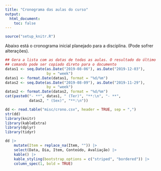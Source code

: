 ```yaml
---
title: "Cronograma das aulas do curso"
output:
  html_document:
    toc: false
---
```


```r
source("setup_knitr.R")
```

Abaixo está o cronograma inicial planejado para a disciplina. (Pode
sofrer alterações).

```r
## Gera a lista com as datas de todas as aulas. O resultado do último
## comando pode ser copiado direto para o documento
datas1 <- seq.Date(as.Date("2019-08-06"), as.Date("2019-12-03"),
                   by = "week")
datas1 <- format.Date(datas1, format = "%d/%m")
datas2 <- seq.Date(as.Date("2019-08-09"), as.Date("2019-11-29"),
                   by = "week")
datas2 <- format.Date(datas2, format = "%d/%m")
cat(paste0("- **", datas1, " (Ter)", "**:\n", "- **",
           datas2, " (Sex)", "**:\n"))
```

```r
dd <- read.table("misc/crono.csv", header = TRUE, sep = ",")
str(dd)
library(knitr)
library(kableExtra)
library(dplyr)
library(tidyr)
```

```r
dd |>
    mutate(Item = replace_na(Item, "")) |>
    select(Data, Dia, Item, Conteúdo, Avaliação) |>
    kable() |>
    kable_styling(bootstrap_options = c("striped", "bordered")) |>
    column_spec(1, bold = TRUE)
```

<!-- - **06/08 (Ter)**: Apresentação da disciplina. -->
<!-- - **09/08 (Sex)**: Introdução à Estatística Computacional II. -->
<!--   [Slides](slides/00_intro.html). -->
<!-- - **13/08 (Ter)**: Funções, objetos e classes. Parte I: funções, -->
<!-- argumentos e tipos primitivos de objetos. [HTML](objetos-classes.html). -->
<!-- - **16/08 (Sex)**: Funções, objetos e classes. Parte II: Classes, -->
<!-- atributos e funções genéricas (métodos). [HTML](objetos-classes.html). -->
<!-- - **20/08 (Ter)**: Não haverá aula (professor em viagem). Fazer -->
<!--   atividade disponível no [Moodle][]. -->
<!-- - **23/08 (Sex)**: Indexação e seleção condicional. -->
<!--   [HTML](indexacao-selecao.html). -->
<!-- - **27/08 (Ter)**: Programando com dados: estruturas de repetição, -->
<!--   seleção e vetorização. [HTML](programacao.html). -->
<!-- - **30/08 (Sex)**: Técnicas de programação: benchmarking, profiling, -->
<!-- debugging e error handling. [Slides](slides/01_tecnicas.html). -->
<!-- [Script](slides/01_tecnicas.R) com os códigos dos slides. -->
<!-- - **03/09 (Ter)**: Atividade disponível no [Moodle][]. -->
<!-- - **06/09 (Sex)**: Geração de números aleatórios uniformes. -->
<!-- [Slides](slides/02_RNG_uniforme.html). -->
<!-- - **10/09 (Ter)**: Geração de números aleatórios não uniformes: método -->
<!--   da transformação integral de probabilidade. -->
<!--   [Slides](slides/03_RNG_inversa.html). -->
<!-- - **13/09 (Sex)**: Geração de números aleatórios não uniformes: método -->
<!--   de aceitação e rejeição. [HTML](04_RNG_aceitacao.html). -->
<!-- - **17/09 (Ter)**: Geração de números aleatórios não uniformes: método -->
<!--   da relação entre variáveis. [HTML](05_RNG_transform.html). -->
<!-- - **20/09 (Sex)**: Atividade disponível no [Moodle][]. -->
<!-- - **24/09 (Ter)**: Não haverá aula devido ao SIEPE. -->
<!-- [Resolução 64/18 - CEPE][]. -->
<!-- - **27/09 (Sex)**: **Prova 1**. -->
<!-- - **01/10 (Ter)**: Integração de Monte Carlo. [HTML](06_MC_intro.html). -->
<!-- - **04/10 (Sex)**: Distribuições aproximadas baseadas em simulação de -->
<!--   Monte Carlo. [HTML](07_MC_aprox.html). -->
<!-- - **08/10 (Ter)**: Correção de prova e comentários sobre atividades. -->
<!-- - **11/10 (Sex)**: MCMC: Metropolis random walk e amostrador -->
<!-- independente. [HTML](08_MCMC-1.html) e [script](scripts/08_MCMC-1.R) com -->
<!-- mais exemplos mostrados em aula. -->
<!-- - **15/10 (Ter)**: MCMC: Cadeias de Markov e algoritmo de -->
<!--   Metropolis-Hastings. [HTML](08_MCMC-2.html). -->
<!-- - **18/10 (Sex)**: Atividade disponível no [Moodle][]. -->
<!-- - **22/10 (Ter)**: Métodos de Monte Carlo para inferência estatística: -->
<!--   estimação. [HTML](09_MC_inf-1.html). -->
<!-- - **25/10 (Sex)**: Propriedades de estimadores pontuais por simulação de -->
<!--   Monte Carlo. Taxa empírica do erro tipo I. [HTML](09_MC_inf-2.html). -->
<!-- - **29/10 (Ter)**: Testes de hipótese via simulação de Monte Carlo. -->
<!--   [HTML](09_MC_inf-3.html). -->
<!-- - **01/11 (Sex)**: Métodos de reamostragem: bootstrap. -->
<!--   [HTML](10_bootstrap.html). -->
<!-- - **05/11 (Ter)**: Intervalos de confiança via bootstrap. -->
<!--   [HTML](10_bootstrap.html). -->
<!-- - **08/11 (Sex)**: Jackknife e validação cruzada. -->
<!--   [HTML](11_jackknife.html). -->
<!-- - **12/11 (Ter)**: Atividade disponível no [Moodle][]. -->
<!-- - **15/11 (Sex)**: **Feriado**. -->
<!-- - **19/11 (Ter)**: Testes de permutação. [HTML](12_permutacao.html). -->
<!-- - **22/11 (Sex)**: Técnicas de otimização numérica. -->
<!-- - **26/11 (Ter)**: CH integralizada. -->
<!-- - **29/11 (Sex)**: **Prova 2**. -->
<!-- - **03/12 (Ter)**: CH integralizada. -->
<!-- - **10/12 (Ter)**: **Exame final**. -->

[Moodle]: https://moodle.c3sl.ufpr.br/course/view.php?id=282
[Resolução 64/18 - CEPE]: http://www.soc.ufpr.br/portal/wp-content/uploads/2018/11/cepe-64-18-atualizada.pdf
